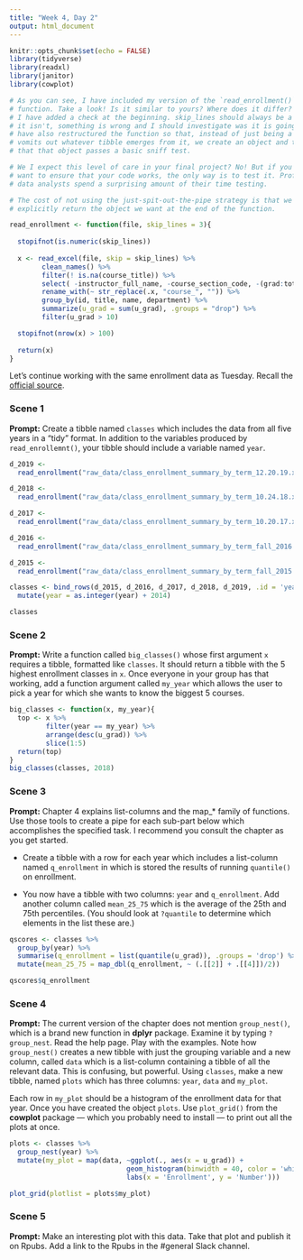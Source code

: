 ```yaml
---
title: "Week 4, Day 2"
output: html_document
---
```


```r
knitr::opts_chunk$set(echo = FALSE)
library(tidyverse)
library(readxl)
library(janitor)
library(cowplot)

# As you can see, I have included my version of the `read_enrollment()`
# function. Take a look! Is it similar to yours? Where does it differ? Note that
# I have added a check at the beginning. skip_lines should always be a numer. If
# it isn't, something is wrong and I should investigate was it is going on. I
# have also restructured the function so that, instead of just being a pipe that
# vomits out whatever tibble emerges from it, we create an object and then test
# that that object passes a basic sniff test.

# We I expect this level of care in your final project? No! But if you really
# want to ensure that your code works, the only way is to test it. Professional
# data analysts spend a surprising amount of their time testing.

# The cost of not using the just-spit-out-the-pipe strategy is that we need to
# explicitly return the object we want at the end of the function.

read_enrollment <- function(file, skip_lines = 3){
  
  stopifnot(is.numeric(skip_lines))
  
  x <- read_excel(file, skip = skip_lines) %>% 
        clean_names() %>% 
        filter(! is.na(course_title)) %>% 
        select( -instructor_full_name, -course_section_code, -(grad:total)) %>%
        rename_with(~ str_replace(.x, "course_", "")) %>% 
        group_by(id, title, name, department) %>% 
        summarize(u_grad = sum(u_grad), .groups = "drop") %>% 
        filter(u_grad > 10)

  stopifnot(nrow(x) > 100)
  
  return(x)
}
```

Let's continue working with the same enrollment data as Tuesday.  Recall the [official source](https://registrar.fas.harvard.edu/faculty-staff/courses/enrollment/archived-course-enrollment-reports).

### Scene 1

**Prompt:** Create a tibble named `classes` which includes the data from all five years in a "tidy" format. In addition to the variables produced by `read_enrollemnt()`, your tibble should include a variable named `year`.

```r
d_2019 <- 
  read_enrollment("raw_data/class_enrollment_summary_by_term_12.20.19.xlsx", 3)

d_2018 <- 
  read_enrollment("raw_data/class_enrollment_summary_by_term_10.24.18.xlsx", 2)

d_2017 <- 
  read_enrollment("raw_data/class_enrollment_summary_by_term_10.20.17.xlsx", 3)

d_2016 <- 
  read_enrollment("raw_data/class_enrollment_summary_by_term_fall_2016.xlsx", 0)

d_2015 <- 
  read_enrollment("raw_data/class_enrollment_summary_by_term_fall_2015.xlsx", 3)

classes <- bind_rows(d_2015, d_2016, d_2017, d_2018, d_2019, .id = 'year') %>%
  mutate(year = as.integer(year) + 2014)

classes

```



### Scene 2

**Prompt:** Write a function called `big_classes()` whose first argument `x` requires a tibble, formatted like `classes`. It should return a tibble with the 5 highest enrollment classes in `x`. Once everyone in your group has that working, add a function argument called `my_year` which allows the user to pick a year for which she wants to know the biggest 5 courses.

```r
big_classes <- function(x, my_year){
  top <- x %>%
         filter(year == my_year) %>%
         arrange(desc(u_grad)) %>%
         slice(1:5)
  return(top)
}
big_classes(classes, 2018)

```



### Scene 3

**Prompt:** Chapter 4 explains list-columns and the map_* family of functions. Use those tools to create a pipe for each sub-part below which accomplishes the specified task. I recommend you consult the chapter as you get started.

* Create a tibble with a row for each year which includes a list-column named `q_enrollment` in which is stored the results of running `quantile()` on enrollment.


* You now have a tibble with two columns: `year` and `q_enrollment`. Add another column called `mean_25_75` which is the average of the 25th and 75th percentiles. (You should look at `?quantile` to determine which elements in the list these are.) 

```r
qscores <- classes %>%
  group_by(year) %>%
  summarise(q_enrollment = list(quantile(u_grad)), .groups = 'drop') %>%
  mutate(mean_25_75 = map_dbl(q_enrollment, ~ (.[[2]] + .[[4]])/2))

qscores$q_enrollment
```



### Scene 4

**Prompt:** The current version of the chapter does not mention `group_nest()`, which is a brand new function in **dplyr** package. Examine it by typing `?group_nest`. Read the help page. Play with the examples.  Note how `group_nest()` creates a new tibble with just the grouping variable and a new column, called `data` which is a list-column containing a tibble of all the relevant data. This is confusing, but powerful. Using `classes`, make a new tibble, named `plots` which has three columns: `year`, `data` and `my_plot`. 

Each row in `my_plot` should be a histogram of the enrollment data for that year. Once you have created the object `plots`. Use `plot_grid()` from the **cowplot** package --- which you probably need to install --- to print out all the plots at once.

```r
plots <- classes %>%
  group_nest(year) %>%
  mutate(my_plot = map(data, ~ggplot(., aes(x = u_grad)) + 
                             geom_histogram(binwidth = 40, color = 'white') + 
                             labs(x = 'Enrollment', y = 'Number')))

plot_grid(plotlist = plots$my_plot)
```

### Scene 5

**Prompt:** Make an interesting plot with this data. Take that plot and publish it on Rpubs. Add a link to the Rpubs in the #general Slack channel.

